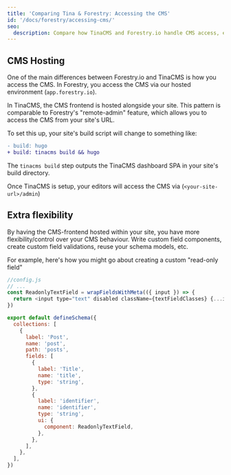 ```yaml
---
title: 'Comparing Tina & Forestry: Accessing the CMS'
id: '/docs/forestry/accessing-cms/'
seo:
  description: Compare how TinaCMS and Forestry.io handle CMS access, exploring differences in hosting, setup, and URL patterns for content management
---
```


## CMS Hosting

One of the main differences between Forestry.io and TinaCMS is how you access the CMS. In Forestry, you access the CMS via our hosted environment (`app.forestry.io`).

In TinaCMS, the CMS frontend is hosted alongside your site. This pattern is comparable to Forestry's "remote-admin" feature, which allows you to access the CMS from your site's URL.

To set this up, your site's build script will change to something like:

```diff
- build: hugo
+ build: tinacms build && hugo
```

The `tinacms build` step outputs the TinaCMS dashboard SPA in your site's build directory.

Once TinaCMS is setup, your editors will access the CMS via (`<your-site-url>/admin`)

<WebmEmbed embedSrc="/img/docs/forestry-migration/accessing-admin.webm"/>

## Extra flexibility

By having the CMS-frontend hosted within your site, you have more flexibility/control over your CMS behaviour. Write custom field components, create custom field validations, reuse your schema models, etc.

For example, here's how you might go about creating a custom "read-only field"

```js
//config.js
// ...
const ReadonlyTextField = wrapFieldsWithMeta(({ input }) => {
  return <input type="text" disabled className={textFieldClasses} {...input} />
})

export default defineSchema({
  collections: [
    {
      label: 'Post',
      name: 'post',
      path: 'posts',
      fields: [
        {
          label: 'Title',
          name: 'title',
          type: 'string',
        },
        {
          label: 'identifier',
          name: 'identifier',
          type: 'string',
          ui: {
            component: ReadonlyTextField,
          },
        },
      ],
    },
  ],
})
```
